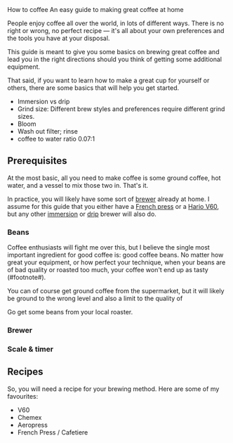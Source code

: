 
<Text fontFamily="heading" fontSize={5} textAlign="center" as="h1">
  How to coffee
</Text>

<Text fontFamily="heading" fontSize={4} textAlign="center" as="p" mb={4}>
  An easy guide to making great coffee at home
</Text>

People enjoy coffee all over the world, in lots of different ways. There is no right or wrong, no perfect recipe — it's all about your own preferences and the tools you have at your disposal.

This guide is meant to give you some basics on brewing great coffee and lead you in the right directions should you think of getting some additional equipment.

That said, if you want to learn how to make a great cup for yourself or others, there are some basics that will help you get started.

- Immersion vs drip
- Grind size: Different brew styles and preferences require different grind sizes.
- Bloom
- Wash out filter; rinse
- coffee to water ratio 0.07:1

## Prerequisites

At the most basic, all you need to make coffee is some ground coffee, hot water, and a vessel to mix those two in. That's it.

In practice, you will likely have some sort of [brewer](/knowledge/brewer) already at home. I assume for this guide that you either have a [French press](/knowledge/french-press) or a [Hario V60](/knowledge/v60), but any other [immersion](/knowledge/immersion) or [drip](/knowledge/drip) brewer will also do.

### Beans

Coffee enthusiasts will fight me over this, but I believe the single most important ingredient for good coffee is: good coffee beans. No matter how great your equipment, or how perfect your technique, when your beans are of bad quality or roasted too much, your coffee won't end up as tasty (#footnote#).

You can of course get ground coffee from the supermarket, but it will likely be ground to the wrong level and also a limit to the quality of

Go get some beans from your local roaster.

### Brewer

### Scale & timer

## Recipes

So, you will need a recipe for your brewing method. Here are some of my favourites:

- V60
- Chemex
- Aeropress
- French Press / Cafetiere
